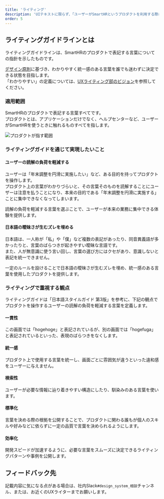 ```yaml
---
title: 'ライティング'
description: 'UIテキストに限らず、「ユーザーがSmartHRというプロダクトを利用する際に助けとなる言葉をデザインする」ためのツールを提供します。'
order: 5
---
```



## ライティングガイドラインとは
ライティングガイドラインは、SmartHRのプロダクトで表記する言葉についての指針を示したものです。

[デザイン原則](/products/principles/)に基づき、わかりやすく統一感のある言葉を誰でも迷わずに決定できる状態を目指します。  
「わかりやすい」の定義については、[UXライティング部のビジョン](https://smarthr-inc.docbase.io/posts/2438010)を参照してください。

### 適用範囲
SmartHRのプロダクトで表記する言葉すべてです。  
プロダクトとは、アプリケーションだけでなく、ヘルプセンターなど、ユーザーがSmartHRを使うときに触れるものすべてを指します。

![プロダクトが指す範囲](./images/Contents_Concept.png)

### ライティングガイドを通じて実現したいこと
#### ユーザーの読解の負荷を軽減する
ユーザーは「年末調整を円滑に実施したい」など、ある目的を持ってプロダクトを操作します。  
プロダクト上の言葉がわかりづらいと、その言葉そのものを読解することにユーザーは注意を払うことになり、本来の目的である「年末調整を円滑に実施する」ことに集中できなくなってしまいます。

読解の負荷を軽減する言葉を選ぶことで、ユーザーが本来の業務に集中できる体験を提供します。

#### 日本語の曖昧さが生むズレを埋める
日本語は、一人称が「私」や「僕」など複数の表記があったり、同音異義語が多かったりと、言葉のばらつきが起きやすい曖昧な言語です。  
また、人が無意識に使う言い回し、言葉の選び方にはクセがあり、意識しないと表記を統一できません。

一定のルールを設けることで日本語の曖昧さが生むズレを埋め、統一感のある言葉を使用したプロダクトを提供します。

### ライティングで重視する観点
<!-- textlint-disable -->

ライティングガイドは「日本語スタイルガイド 第3版」を参考に、下記の観点でプロダクトを操作するユーザーの読解の負荷を軽減する言葉を定義します。

<!-- textlint-enable -->
#### 一貫性
この画面では「hogehoge」と表記されているが、別の画面では「hogefuga」と表記されているといった、表現のばらつきをなくします。
#### 統一感
プロダクト上で使用する言葉を統一し、画面ごとに雰囲気が違うといった違和感をユーザーに与えません。
#### 検索性
ユーザーが必要な情報に辿り着きやすい構造にしたり、馴染みのある言葉を使います。
#### 標準化
言葉を決める際の根拠を公開することで、プロダクトに関わる誰もが個人のスキルや好みなどに依らずに一定の品質で言葉を決められるようにします。
#### 効率化
開発スピードが加速するように、必要な言葉をスムーズに決定できるライティングパターンや事例を公開します。

## フィードバック先
記載内容に気になる点がある場合は、社内Slack`#design_system_相談`チャンネル、または、お近くのUXライターまでお願いします。

